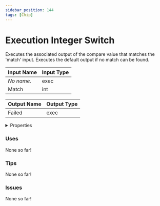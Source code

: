 ```yaml
---
sidebar_position: 144
tags: [Chip]
---
```


# Execution Integer Switch

Executes the associated output of the compare value that matches the 'match' input. Executes the default output if no match can be found.




<EsbSvg />

| Input Name | Input Type |
|-----------|-----------|
| *No name.* | exec |
| Match | int |

| Output Name | Output Type |
|-----------|-----------|
| Failed | exec |


<details>
  <summary>Properties</summary>
  <div>
    <div>
    <table>
      <thead>
        <tr>
          <th>Is beta required?</th>
          <th>❌</th>
        </tr>
        <tr>
          <th>Is this chip a trolling risk?</th>
          <th>❌</th>
        </tr>
        <tr>
          <th>Chip UUID</th>
          <th>0387e4c7-b917-4d19-937f-5da37b9f41cc</th>
        </tr>
      </thead>
    </table>
    </div>
  </div>
</details>

### Uses

None so far!

### Tips

None so far!

### Issues

None so far!